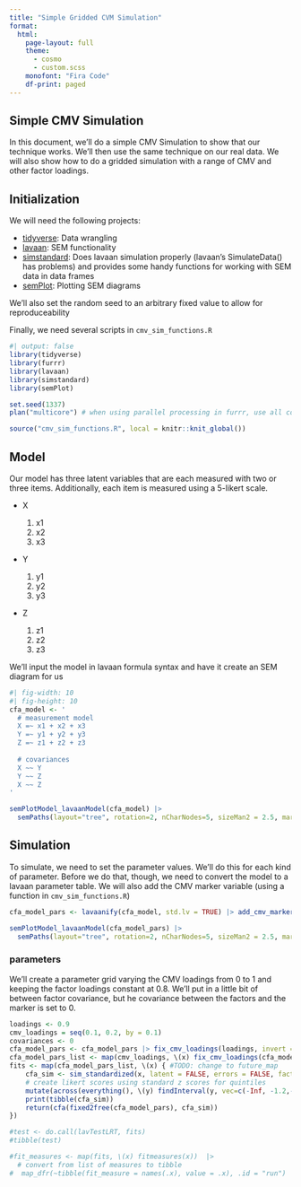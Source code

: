 ```yaml
---
title: "Simple Gridded CVM Simulation"
format:
  html:
    page-layout: full
    theme: 
      - cosmo 
      - custom.scss
    monofont: "Fira Code"
    df-print: paged
---
```


## Simple CMV Simulation

In this document, we'll do a simple CMV Simulation to show that our technique works.  We'll then use the same technique on our real data.  We will also show how to do a gridded simulation with a range of CMV and other factor loadings.

## Initialization

We will need the following projects:

- [tidyverse](https://tidyverse.org): Data wrangling
- [lavaan](https://lavaan.ugent.be): SEM functionality
- [simstandard](https://wjschne.github.io/simstandard/): Does lavaan simulation properly (lavaan's SimulateData() has problems) and provides some handy functions for working with SEM data in data frames
- [semPlot](http://sachaepskamp.com/documentation/semPlot/semPaths.html): Plotting SEM diagrams

We'll also set the random seed to an arbitrary fixed value to allow for reproduceability

Finally, we need several scripts in `cmv_sim_functions.R`

```r
#| output: false
library(tidyverse)
library(furrr)
library(lavaan)
library(simstandard)
library(semPlot)

set.seed(1337)
plan("multicore") # when using parallel processing in furrr, use all cores

source("cmv_sim_functions.R", local = knitr::knit_global())
```

## Model

Our model has three latent variables that are each measured with two or three items.  Additionally, each item is measured using a 5-likert scale.

- X
  
  1. x1
  2. x2
  3. x3
  
- Y

  1. y1
  2. y2
  3. y3

- Z

  1. z1
  2. z2
  3. z3


We'll input the model in lavaan formula syntax and have it create an SEM diagram for us  

```r
#| fig-width: 10
#| fig-height: 10
cfa_model <- '
  # measurement model
  X =~ x1 + x2 + x3
  Y =~ y1 + y2 + y3
  Z =~ z1 + z2 + z3
  
  # covariances
  X ~~ Y
  Y ~~ Z
  X ~~ Z
'

semPlotModel_lavaanModel(cfa_model) |> 
  semPaths(layout="tree", rotation=2, nCharNodes=5, sizeMan2 = 2.5, mar = c(1,4,1,3), label.norm = "OOOOO", residuals = FALSE)
```

## Simulation

To simulate, we need to set the parameter values.  We'll do this for each kind of parameter.  Before we do that, though, we need to convert the model to a lavaan parameter table.  We will also add the CMV marker variable (using a function in `cmv_sim_functions.R`)

```r
cfa_model_pars <- lavaanify(cfa_model, std.lv = TRUE) |> add_cmv_marker()

semPlotModel_lavaanModel(cfa_model_pars) |> 
  semPaths(layout="tree", rotation=2, nCharNodes=5, sizeMan2 = 2.5, mar = c(1,4,1,3), label.norm = "OOOOO", residuals = FALSE)
```

### parameters

We'll create a parameter grid varying the CMV loadings from 0 to 1 and keeping the factor loadings constant at 0.8.  We'll put in a little bit of between factor covariance, but he covariance between the factors and the marker is set to 0.
```r
loadings <- 0.9
cmv_loadings = seq(0.1, 0.2, by = 0.1)
covariances <- 0 
cfa_model_pars <- cfa_model_pars |> fix_cmv_loadings(loadings, invert = TRUE) |> fix_covariances(covariances)
cfa_model_pars_list <- map(cmv_loadings, \(x) fix_cmv_loadings(cfa_model_pars, x)) # make a list of data frames with each frame having one of the CMV loadings
fits <- map(cfa_model_pars_list, \(x) { #TODO: change to future_map
    cfa_sim <- sim_standardized(x, latent = FALSE, errors = FALSE, factor_scores = FALSE,  composites = FALSE, matrices = FALSE) |> 
    # create likert scores using standard z scores for quintiles
    mutate(across(everything(), \(y) findInterval(y, vec=c(-Inf, -1.2,-0.4, 0.4, 1.2,Inf)))) 
    print(tibble(cfa_sim))
    return(cfa(fixed2free(cfa_model_pars), cfa_sim))
}) 

#test <- do.call(lavTestLRT, fits)
#tibble(test)

#fit_measures <- map(fits, \(x) fitmeasures(x))  |>
  # convert from list of measures to tibble
#  map_dfr(~tibble(fit_measure = names(.x), value = .x), .id = "run") 

```


